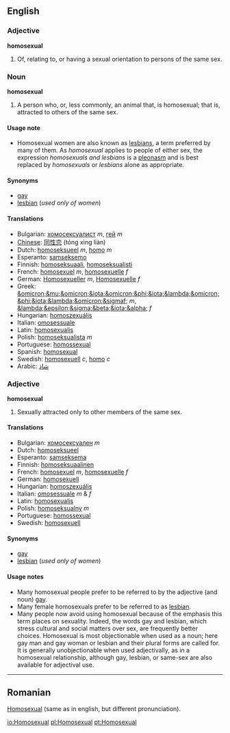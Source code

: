 ==English==
===Adjective===
'''homosexual'''
# Of, relating to, or having a sexual orientation to persons of the same sex.

===Noun===
'''homosexual'''
# A person who, or, less commonly, an animal that, is homosexual; that is, attracted to others of the same sex.

====Usage note====
*Homosexual women are also known as [[lesbian]]s, a term preferred by many of them.  As ''homosexual'' applies to people of either sex, the expression ''homosexuals and lesbians'' is a [[pleonasm]] and is best replaced by ''homosexuals'' or ''lesbians'' alone as appropriate.

====Synonyms====
*[[gay]]
*[[lesbian]] (''used only of women'')

====Translations====
*Bulgarian: [[хомосексуалист]] ''m'', [[гей]] ''m'' <!--, [[педал]] ''m'' (highly offensive) this is not an idiomatic translation - belongs under "queer" and the like -->
*[[Chinese]]: [[同性恋]] (tóng xìng liàn)
*Dutch: [[homoseksueel]] ''m'', [[homo]] ''m''
*Esperanto: [[samseksemo]]
*Finnish: [[homoseksuaali]], [[homoseksualisti]]
*French: [[homosexuel]] ''m'', [[homosexuelle]] ''f''
*German: [[Homosexueller]] ''m'', [[Homosexuelle]] ''f''
*Greek: [[&omicron;&mu;&omicron;&iota;&omicron;&phi;&iota;&lambda;&omicron;&phi;&iota;&lambda;&omicron;&sigmaf;]] ''m'', [[&lambda;&epsilon;&sigma;&beta;&iota;&alpha;]] ''f''
*Hungarian: [[homoszexuális]]
*Italian: [[omosessuale]]
*Latin: [[homosexualis]]
*Polish: [[homoseksualista]] ''m''
*Portuguese: [[homossexual]]
*Spanish: [[homosexual]]
*Swedish: [[homosexuell]] ''c'', [[homo]] ''c''
*Arabic: [[شاذ]]

===Adjective===
'''homosexual'''
# Sexually attracted only to other members of the same sex.

====Translations====
*Bulgarian: [[хомосексуален]] ''m''
*Dutch: [[homoseksueel]]
*Esperanto: [[samseksema]]
*Finnish: [[homoseksuaalinen]]
*French: [[homosexuel]] ''m'', [[homosexuelle]] ''f''
*German: [[homosexuell]]
*Hungarian: [[homoszexuális]]
*Italian: [[omosessuale]] ''m'' & ''f''
*Latin: [[homosexualis]]
*Polish: [[homoseksualny]] ''m''
*Portuguese: [[homossexual]]
*Swedish: [[homosexuell]]

====Synonyms====
*[[gay]]
*[[lesbian]] (''used only of women'')

====Usage notes====
*Many homosexual people prefer to be referred to by the adjective (and noun) [[gay]].
*Many female homosexuals prefer to be referred to as [[lesbian]].
*Many people now avoid using homosexual because of the emphasis this term places on sexuality. Indeed, the words gay and lesbian, which stress cultural and social matters over sex, are frequently better choices. Homosexual is most objectionable when used as a noun; here gay man and gay woman or lesbian and their plural forms are called for. It is generally unobjectionable when used adjectivally, as in a homosexual relationship, although gay, lesbian, or same-sex are also available for adjectival use.
----

==Romanian==
[[Homosexual]] (same as in english, but different pronunciation).
<!--is this the adjective or the noun?  Please format correctly.-->

[[io:Homosexual]]
[[pl:Homosexual]]
[[pt:Homosexual]]